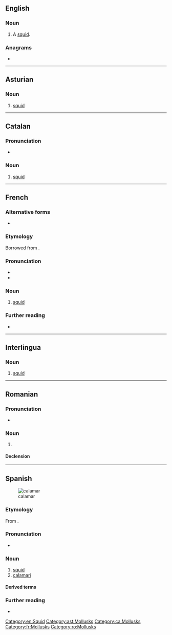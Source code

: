 ==English==

===Noun===
{{en-noun}}

# {{lb|en|dated}} A [[squid]].

===Anagrams===
* {{anagrams|en|a=aaaclmr|Lamarca}}

[[Category:en:Squid]]

----

==Asturian==
{{wikipedia|lang=ast}}

===Noun===
{{ast-noun|m|calamares}}

# [[squid]]

[[Category:ast:Mollusks]]

----

==Catalan==
{{wikipedia|lang=ca}}

===Pronunciation===
* {{ca-IPA|calamàrr}}

===Noun===
{{ca-noun|m}}

# [[squid]]

[[Category:ca:Mollusks]]

----

==French==

===Alternative forms===
* {{alter|fr|calmar}}

===Etymology===
Borrowed from {{bor|fr|it|calamaro}}.

===Pronunciation===
* {{fr-IPA}}
* {{audio|fr|Fr-calamar.ogg|Audio}}

===Noun===
{{fr-noun|m}}

# [[squid]]

===Further reading===
* {{R:TLFi|calmar}}

[[Category:fr:Mollusks]]

----

==Interlingua==

===Noun===
{{ia-noun|es}}

# [[squid]]

----

==Romanian==

===Pronunciation===
* {{IPA|ro|/kalaˈmar/}}

===Noun===
{{ro-noun|m|calamari}}

# {{alternative form of|ro|calmar||squid}}

====Declension====
{{ro-noun-m}}

[[Category:ro:Mollusks]]

----

==Spanish==
{{wikipedia|lang=es}}
[[Image:Loligo vulgaris.jpg|thumb|calamar]]

===Etymology===
From {{der|es|grc|κάλαμος||reed, ink pen}}.

===Pronunciation===
* {{es-IPA}}

===Noun===
{{es-noun|m|calamares}}

# [[squid]]
# [[calamari]]

====Derived terms====
{{col3|es
|calamar gigante
}}

===Further reading===
* {{R:DRAE 2001}}

{{C|es|Mollusks|Seafood}}